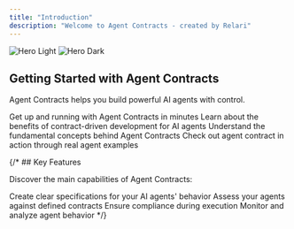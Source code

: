 ```yaml
---
title: "Introduction"
description: "Welcome to Agent Contracts - created by Relari"
---
```


<img alt="Hero Light" className="block dark:hidden" src="/images/hero-light.png" />
<img alt="Hero Dark" className="hidden dark:block" src="/images/hero-dark.png" />

## Getting Started with Agent Contracts

Agent Contracts helps you build powerful AI agents with control. 

<CardGroup cols={2}>
  <Card title="Quick Start" icon="rocket" href="/quickstart">
    Get up and running with Agent Contracts in minutes
  </Card>
  <Card title="Why Agent Contracts?" icon="lightbulb" href="/why">
    Learn about the benefits of contract-driven development for AI agents
  </Card>
  <Card title="Core Concepts" icon="book" href="/core-concepts">
    Understand the fundamental concepts behind Agent Contracts
  </Card>
  <Card title="Agent Contract Examples" icon="robot" href="/examples/">
    Check out agent contract in action through real agent examples
  </Card>
</CardGroup>

{/* ## Key Features

Discover the main capabilities of Agent Contracts:

<CardGroup cols={2}>
  <Card title="Define Contracts" icon="file-contract" href="/define/contracts">
    Create clear specifications for your AI agents' behavior
  </Card>
  <Card title="Evaluate Performance" icon="chart-line" href="/evaluate/evaluation">
    Assess your agents against defined contracts
  </Card>
  <Card title="Runtime Enforcement" icon="shield" href="/enforce/runtime">
    Ensure compliance during execution
  </Card>
  <Card title="Execution Insights" icon="magnifying-glass-chart" href="/execute/telemetry">
    Monitor and analyze agent behavior
  </Card>
</CardGroup> */}